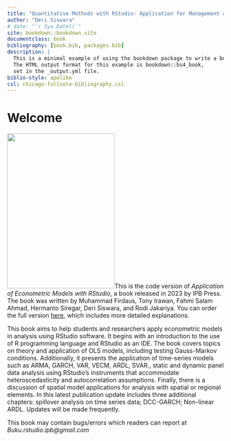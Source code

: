 ```yaml
--- 
title: "Quantitative Methods with RStudio: Application for Management and Business Research"
author: "Deri Siswara"
# date: "`r Sys.Date()`"
site: bookdown::bookdown_site
documentclass: book
bibliography: [book.bib, packages.bib]
description: |
  This is a minimal example of using the bookdown package to write a book.
  The HTML output format for this example is bookdown::bs4_book,
  set in the _output.yml file.
biblio-style: apalike
csl: chicago-fullnote-bibliography.csl
---
```


# Welcome {-}

<img src="images/cover.jpeg" class="cover" width="250" height="360"/>This is the code version of *Application of Econometric Models with RStudio*, a book released in 2023 by IPB Press. The book was written by Muhammad Firdaus, Tony Irawan, Fahmi Salam Ahmad, Hermanto Siregar, Deri Siswara, and Rodi Jakariya. You can order the full version [here](https://bit.ly/buku-jurnal-rstudio2), which includes more detailed explanations.

This book aims to help students and researchers apply econometric models in analysis using RStudio software. It begins with an introduction to the use of R programming language and RStudio as an IDE. The book covers topics on theory and application of OLS models, including testing Gauss-Markov conditions. Additionally, it presents the application of time-series models such as ARMA, GARCH, VAR, VECM, ARDL, SVAR., static and dynamic panel data analysis using RStudio's instruments that accommodate heteroscedasticity and autocorrelation assumptions. Finally, there is a discussion of spatial model applications for analysis with spatial or regional elements. In this latest publication update includes three additional chapters: spillover analysis on time series data; DCC-GARCH; Non-linear ARDL. Updates will be made frequently. 

This book may contain bugs/errors which readers can report at *Buku.rstudio.ipb@gmail.com*
